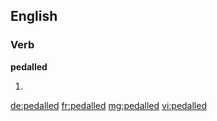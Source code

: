 ==English==

===Verb===
'''pedalled'''

# {{context|British|lang=en}} {{en-past of|pedal}}

[[de:pedalled]]
[[fr:pedalled]]
[[mg:pedalled]]
[[vi:pedalled]]